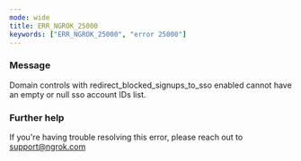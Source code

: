 ```yaml
---
mode: wide
title: ERR_NGROK_25000
keywords: ["ERR_NGROK_25000", "error 25000"]
---
```


### Message

Domain controls with redirect_blocked_signups_to_sso enabled cannot have an empty or null sso account IDs list.

### Further help

If you're having trouble resolving this error, please reach out to [support@ngrok.com](mailto:support@ngrok.com?subject=Help%20with%20ERR_NGROK_25000)
